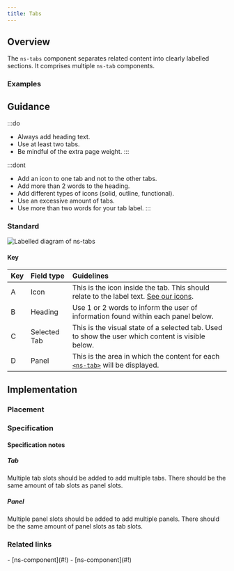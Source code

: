 ```yaml
---
title: Tabs
---
```




## Overview

<CompDetails name={componentName} />

The `ns-tabs` component separates related content into clearly labelled sections. It comprises multiple `ns-tab` components.

### Examples

<ExampleViewer type="standard" />

## Guidance

:::do
- Always add heading text.
- Use at least two tabs.
- Be mindful of the extra page weight.
:::

:::dont
- Add an icon to one tab and not to the other tabs.
- Add more than 2 words to the heading.
- Add different types of icons (solid, outline, functional).
- Use an excessive amount of tabs.
- Use more than two words for your tab label.
:::

### Standard

![Labelled diagram of ns-tabs](@assets/components/ns-tabs/guidance.webp)

#### Key

| Key | Field type | Guidelines |
| :--- | :--- | :--- |
| <span class="marker">A</span> | Icon | This is the icon inside the tab. This should relate to the label text. [See our icons](../guidelines/assets/#icons). |
| <span class="marker">B</span> | Heading | Use 1 or 2 words to inform the user of information found within each panel below. |
| <span class="marker">C</span> | Selected Tab | This is the visual state of a selected tab. Used to show the user which content is visible below. |
| <span class="marker">D</span> | Panel | This is the area in which the content for each [`<ns-tab>`](./ns-tab) will be displayed. |

## Implementation

### Placement

<Placement name={componentName} />

### Specification

<Specification name={componentName} />

#### Specification notes

##### Tab

Multiple tab slots should be added to add multiple tabs. There should be the same amount of tab slots as panel slots.

##### Panel

Multiple panel slots should be added to add multiple panels. There should be the same amount of panel slots as tab slots.

### Related links

<RelatedLinks name={componentName}>
- [ns-component](#!)
- [ns-component](#!)
</RelatedLinks>

